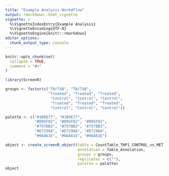 ```yaml
---
title: "Example Analysis Workdflow"
output: rmarkdown::html_vignette
vignette: >
  %\VignetteIndexEntry{Example Analysis}
  %\VignetteEncoding{UTF-8}
  %\VignetteEngine{knitr::rmarkdown}
editor_options: 
  chunk_output_type: console
---
```


```r
knitr::opts_chunk$set(
  collapse = TRUE,
  comment = "#>"
)
```

```r
library(ScreenR)
```


```r
groups <- factor(c("T0/T48", "T0/T48",
                   "Treated", "Treated", "Treated",
                    "Control", "Control", "Control",
                    "Treated", "Treated", "Treated",
                    "Control", "Control", "Control"))

palette <- c("#1B9E77", "#1B9E77",
             "#D95F02", "#D95F02", "#D95F02",
             "#7570B3", "#7570B3", "#7570B3",
             "#E7298A", "#E7298A", "#E7298A",
             "#66A61E", "#66A61E", "#66A61E")

object <- create_screenR_object(table = CountTable_THP1_CONTROL_vs_MET,
                                annotation = Table_Annotation,
                                groups = groups,
                                replicates = c(""),
                                palette = palette)
object 
```
























